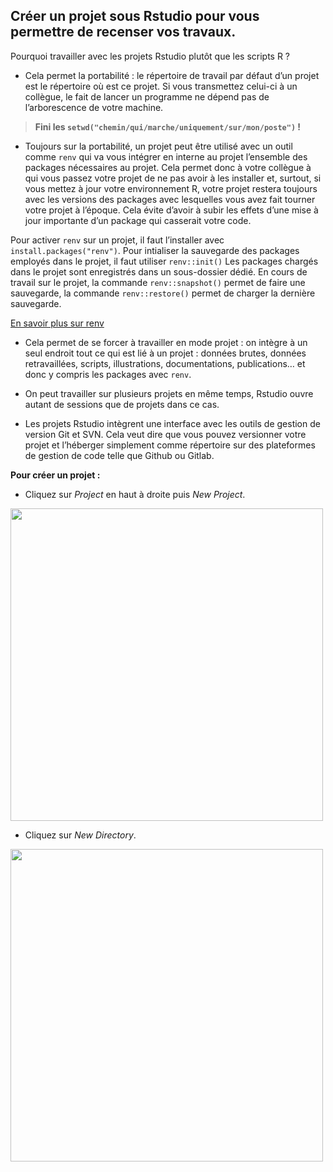 ## Créer un projet sous Rstudio pour vous permettre de recenser vos travaux.

Pourquoi travailler avec les projets Rstudio plutôt que les scripts R ?

- Cela permet la portabilité : le répertoire de travail par défaut d'un projet est le répertoire où est ce projet. Si vous transmettez celui-ci à un collègue, le fait de lancer un programme ne dépend pas de l'arborescence de votre machine.

> **Fini les `setwd("chemin/qui/marche/uniquement/sur/mon/poste")` !** 

- Toujours sur la portabilité, un projet peut être utilisé avec un outil comme `renv` qui va vous intégrer en interne au projet l'ensemble des packages nécessaires au projet. Cela permet donc à votre collègue à qui vous passez votre projet de ne pas avoir à les installer et, surtout, si vous mettez à jour votre environnement R, votre projet restera toujours avec les versions des packages avec lesquelles vous avez fait tourner votre projet à l'époque. Cela évite d'avoir à subir les effets d'une mise à jour importante d'un package qui casserait votre code.

Pour activer `renv` sur un projet, il faut l'installer avec `install.packages("renv")`.
Pour intialiser la sauvegarde des packages employés dans le projet, il faut utiliser
`renv::init()`
Les packages chargés dans le projet sont enregistrés dans un sous-dossier dédié.
En cours de travail sur le projet, la commande `renv::snapshot()` permet de faire une sauvegarde, la commande `renv::restore()` permet de charger la dernière sauvegarde.

[En savoir plus sur renv](https://blog.rstudio.com/2019/11/06/renv-project-environments-for-r/)

- Cela permet de se forcer à travailler en mode projet : on intègre à un seul endroit tout ce qui est lié à un projet : données brutes, données retravaillées, scripts, illustrations, documentations, publications... et donc y compris les packages avec `renv`.

- On peut travailler sur plusieurs projets en même temps, Rstudio ouvre autant de sessions que de projets dans ce cas.

- Les projets Rstudio intègrent une interface avec les outils de gestion de version Git et SVN. Cela veut dire que vous pouvez versionner votre projet et l'héberger simplement comme répertoire sur des plateformes de gestion de code telle que Github ou Gitlab.

**Pour créer un projet : **

- Cliquez sur *Project* en haut à droite puis *New Project*.

![](https://github.com/MTES-MCT/parcours-r/blob/parties_communes/parties_communes/images/creerprojet1.png){#id .class width=500}

- Cliquez sur *New Directory*.

![](https://github.com/MTES-MCT/parcours-r/blob/parties_communes/parties_communes/images/creerprojet2.png){#id .class width=500}



